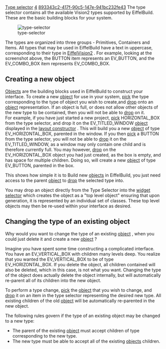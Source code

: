[[Property:title|Type selector]]
[[Property:weight|4]]
[[Property:uuid|893343c2-417f-90c5-147e-941bc232fe43]]
The type selector contains all the available Vision2 types supported by EiffelBuild. These are the basic building blocks for your system.

[[Image:type-selector]]  

The types are organized into three groups - Primitives, Containers and Items. All types that may be used in EiffelBuild have a text in uppercase, corresponding to their type in [[EiffelVision Introduction|EiffelVision2]] . For example, looking at the screenshot above, the <eiffel>BUTTON</eiffel> item represents an <eiffel>EV_BUTTON</eiffel>, and the <eiffel>EV_COMBO_BOX</eiffel> item represents <eiffel>EV_COMBO_BOX</eiffel>. 

{{note|The types available in the type selector are fixed, and cannot be modified. Almost all [[EiffelVision Introduction|EiffelVision2]]  components are available. }}

==Creating a new object==
[[EiffelBuild Notation|Objects]]  are the building blocks used in EiffelBuild to construct your interface. To create a new [[EiffelBuild Notation|object]]  for use in your system, [[EiffelBuild Notation|pick]]  the type corresponding to the type of object you wish to create,and [[EiffelBuild Notation|drop]]  onto an [[EiffelBuild Notation|object]]  representation. If an object is full, or does not allow other objects of the new type to be contained, then you will not be able to [[EiffelBuild Notation|drop]]  on it. <br/>

For example, if you have just started a new project, [[EiffelBuild Notation|pick]]  HORIZONTAL_BOX from the type selector, and drop it on the <eiffel>EV_TITLED_WINDOW</eiffel> [[EiffelBuild Notation|object]]  displayed in the [[Layout constructor| layout constructor]] . This will build you a new [[EiffelBuild Notation|object]]  of type <eiffel>EV_HORIZONTAL_BOX</eiffel>, parented in the window. If you then [[EiffelBuild Notation|pick]]  a BUTTON from the type selector, you will not be able to [[EiffelBuild Notation|drop]]  it on the <eiffel>EV_TITLED_WINDOW</eiffel>, as a window may only contain one child and is therefore currently full. You may however, [[EiffelBuild Notation|drop]]  on the <eiffel>EV_HORIZONTAL_BOX</eiffel> object you had just created, as the box is empty, and has space for multiple children. Doing so, will create a new [[EiffelBuild Notation|object]] of type <eiffel>EV_BUTTON</eiffel>, parented in the box. 

This shows how simple it is to Build new [[EiffelBuild Notation|objects]]  in EiffelBuild, you just need access to the parent [[EiffelBuild Notation|object]]  to [[EiffelBuild Notation|drop]]  the selected type into. 

You may drop an object directly from the Type Selector into the [[Widget selector|widget selector]]  which creates the object as a "top level object" ensuring that upon generation, it is represented by an individual set of classes. These top level objects may then be re-used within your interface as desired. 

{{note|To understand the types accepted, and the capacity of objects, you should consult the [[EiffelVision Introduction|EiffelVision2]]  library reference. }}

==Changing the type of an existing object==

Why would you want to change the type of an existing [[EiffelBuild Notation|object]] , when you could just delete it and create a new [[EiffelBuild Notation|object]] ? 

Imagine you have spent some time constructing a complicated interface. You have an EV_VERTICAL_BOX with children many levels deep. You realize that you wanted the <eiffel>EV_VERTICAL_BOX</eiffel> to be of type <eiffel>EV_HORIZONTAL_BOX</eiffel>. If you delete the object, all children contained will also be deleted, which in this case, is not what you want. Changing the type of the object does actually delete the object internally, but will automatically re-parent all of its children into the new object.

To perform a type change, [[EiffelBuild Notation|pick]]  the [[EiffelBuild Notation|object]]  that you wish to change, and [[EiffelBuild Notation|drop]]  it on an item in the type selector representing the desired new type. All existing children of the old [[EiffelBuild Notation|object]]  will be automatically re-parented in the new object. 

The following rules govern if the type of an existing object may be changed to a new type:
* The parent of the existing [[EiffelBuild Notation|object]]  must accept children of type corresponding to the new type. 
* The new type must be able to accept all of the existing [[EiffelBuild Notation|objects]]  children. 

{{seealso|<br/>
[[Layout constructor|Layout constructor]]  <br/>
}}




